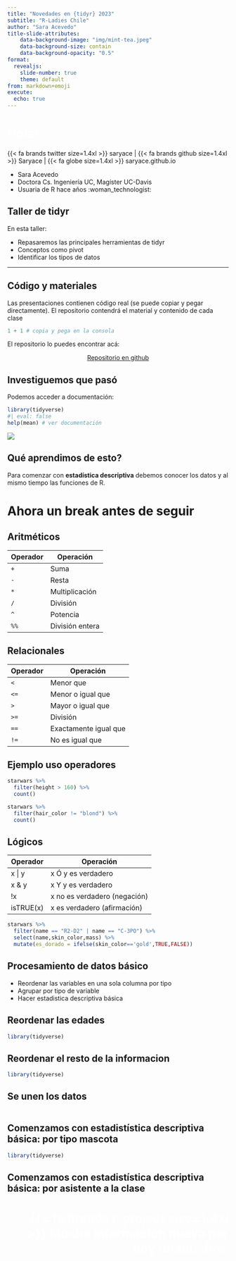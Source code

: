 ```yaml
---
title: "Novedades en {tidyr} 2023"
subtitle: "R-Ladies Chile"
author: "Sara Acevedo"
title-slide-attributes:
    data-background-image: "img/mint-tea.jpeg"
    data-background-size: contain
    data-background-opacity: "0.5"
format:
  revealjs: 
    slide-number: true
    theme: default
from: markdown+emoji
execute:
  echo: true
---
```


# [Hola!]{style="color: white;float:center;text-align:left;"} {background-color="#56cc9d"} 

{{< fa brands twitter size=1.4xl >}} saryace | {{< fa brands github size=1.4xl >}} Saryace | {{< fa globe size=1.4xl >}} saryace.github.io

::: {.incremental}

- Sara Acevedo
- Doctora Cs. Ingeniería UC, Magíster UC-Davis
- Usuaria de R hace años :woman_technologist:

:::

## Taller de tidyr

En esta taller:

::: {.incremental}
-   Repasaremos las principales herramientas de tidyr
-   Conceptos como pivot
-   Identificar los tipos de datos

::: 

---

## Código y materiales

Las presentaciones contienen código real (se puede copiar y pegar directamente). El repositorio contendrá el material y contenido de cada clase

```r
1 + 1 # copia y pega en la consola
```
::: info-box

El repositorio lo puedes encontrar acá:

<center>
<i class="fa-solid fa-book"></i> [Repositorio en github](https://github.com/Saryace/tidyr_2023)
</center>

:::

## Investiguemos que pasó

Podemos acceder a documentación:

```r
library(tidyverse)
#| eval: false
help(mean) # ver documentación
```

![](img/documentacion_mean.png){fig-align="center"}

## Qué aprendimos de esto?

::: box

Para comenzar con **estadística descriptiva** debemos <span class="fragment highlight-blue" fragment-index=1>conocer los datos</span> y al mismo tiempo <span class="fragment highlight-red" fragment-index=2>las funciones de R</span>. 

:::

# Ahora un break antes de seguir


## Aritméticos

|  Operador | Operación  |
|---|---|
|   `+` | Suma    |
|   `-` | Resta   |
|   `*` | Multiplicación    |
|   `/` | División    |
|   `^` | Potencia    |
|  `%%` | División entera |



## Relacionales

|  Operador | Operación  |
|---|---|
|   `<` | Menor que  |
|   `<=` | Menor o igual que   |
|   `>` | Mayor o igual que |
|   `>=` | División    |
|   `==` | Exactamente igual que |
|  `!=` | No es igual que |


## Ejemplo uso operadores 
```r
starwars %>% 
  filter(height > 160) %>% 
  count()
```

```r
starwars %>% 
  filter(hair_color != "blond") %>% 
  count()
```

## Lógicos

|  Operador | Operación  |
|---|---|
| x &#x7c; y | x Ó y es verdadero  |
| x & y | x Y y es verdadero  |
|   !x | x no es verdadero (negación) |
|   isTRUE(x) | x es verdadero (afirmación) |

```r
starwars %>% 
  filter(name == "R2-D2" | name == "C-3PO") %>% 
  select(name,skin_color,mass) %>% 
  mutate(es_dorado = ifelse(skin_color=='gold',TRUE,FALSE))
```

## Procesamiento de datos básico

::: {.incremental}
- Reordenar las variables en una sola columna por tipo
- Agrupar por tipo de variable
- Hacer estadistica descriptiva básica
::: 

## Reordenar las edades
```r
library(tidyverse)

```

## Reordenar el resto de la informacion
```r
library(tidyverse)

```

## Se unen los datos
```r

```

## Comenzamos con estadistística descriptiva básica: por tipo mascota
```r
library(tidyverse)

```

## Comenzamos con estadistística descriptiva básica: por asistente a la clase

# [{{< fa brands r-project size=1.4xl >}} Mucha información nueva por hoy :brain: :fire:]{style="color:white;float:right;text-align:right;"} {background-color="#56cc9d"}